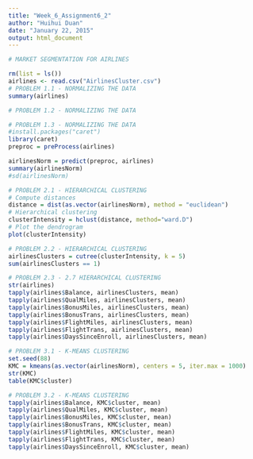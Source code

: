 ```yaml
---
title: "Week_6_Assignment6_2"
author: "Huihui Duan"
date: "January 22, 2015"
output: html_document
---
```


```r
# MARKET SEGMENTATION FOR AIRLINES

rm(list = ls())
airlines <- read.csv("AirlinesCluster.csv")
# PROBLEM 1.1 - NORMALIZING THE DATA
summary(airlines)

# PROBLEM 1.2 - NORMALIZING THE DATA

# PROBLEM 1.3 - NORMALIZING THE DATA
#install.packages("caret")
library(caret)
preproc = preProcess(airlines)

airlinesNorm = predict(preproc, airlines)
summary(airlinesNorm)
#sd(airlinesNorm)

# PROBLEM 2.1 - HIERARCHICAL CLUSTERING  
# Compute distances
distance = dist(as.vector(airlinesNorm), method = "euclidean")
# Hierarchical clustering
clusterIntensity = hclust(distance, method="ward.D")
# Plot the dendrogram
plot(clusterIntensity)

# PROBLEM 2.2 - HIERARCHICAL CLUSTERING
airlinesClusters = cutree(clusterIntensity, k = 5)
sum(airlinesClusters == 1)

# PROBLEM 2.3 - 2.7 HIERARCHICAL CLUSTERING
str(airlines)
tapply(airlines$Balance, airlinesClusters, mean)
tapply(airlines$QualMiles, airlinesClusters, mean)
tapply(airlines$BonusMiles, airlinesClusters, mean)
tapply(airlines$BonusTrans, airlinesClusters, mean)
tapply(airlines$FlightMiles, airlinesClusters, mean)
tapply(airlines$FlightTrans, airlinesClusters, mean)
tapply(airlines$DaysSinceEnroll, airlinesClusters, mean)

# PROBLEM 3.1 - K-MEANS CLUSTERING
set.seed(88)
KMC = kmeans(as.vector(airlinesNorm), centers = 5, iter.max = 1000)
str(KMC)
table(KMC$cluster)

# PROBLEM 3.2 - K-MEANS CLUSTERING
tapply(airlines$Balance, KMC$cluster, mean)
tapply(airlines$QualMiles, KMC$cluster, mean)
tapply(airlines$BonusMiles, KMC$cluster, mean)
tapply(airlines$BonusTrans, KMC$cluster, mean)
tapply(airlines$FlightMiles, KMC$cluster, mean)
tapply(airlines$FlightTrans, KMC$cluster, mean)
tapply(airlines$DaysSinceEnroll, KMC$cluster, mean)




```